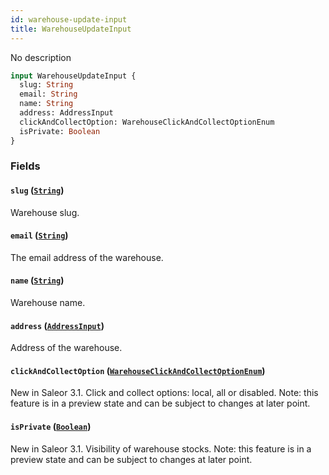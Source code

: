 ```yaml
---
id: warehouse-update-input
title: WarehouseUpdateInput
---
```



No description

```graphql
input WarehouseUpdateInput {
  slug: String
  email: String
  name: String
  address: AddressInput
  clickAndCollectOption: WarehouseClickAndCollectOptionEnum
  isPrivate: Boolean
}
```


### Fields

#### `slug` ([`String`](../../../developer/api-reference/scalars/string))

Warehouse slug.


#### `email` ([`String`](../../../developer/api-reference/scalars/string))

The email address of the warehouse.


#### `name` ([`String`](../../../developer/api-reference/scalars/string))

Warehouse name.


#### `address` ([`AddressInput`](../../../developer/api-reference/inputs/address-input))

Address of the warehouse.


#### `clickAndCollectOption` ([`WarehouseClickAndCollectOptionEnum`](../../../developer/api-reference/enums/warehouse-click-and-collect-option-enum))

New in Saleor 3.1. Click and collect options: local, all or disabled. Note: this feature is in a preview state and can be subject to changes at later point.


#### `isPrivate` ([`Boolean`](../../../developer/api-reference/scalars/boolean))

New in Saleor 3.1. Visibility of warehouse stocks. Note: this feature is in a preview state and can be subject to changes at later point.




